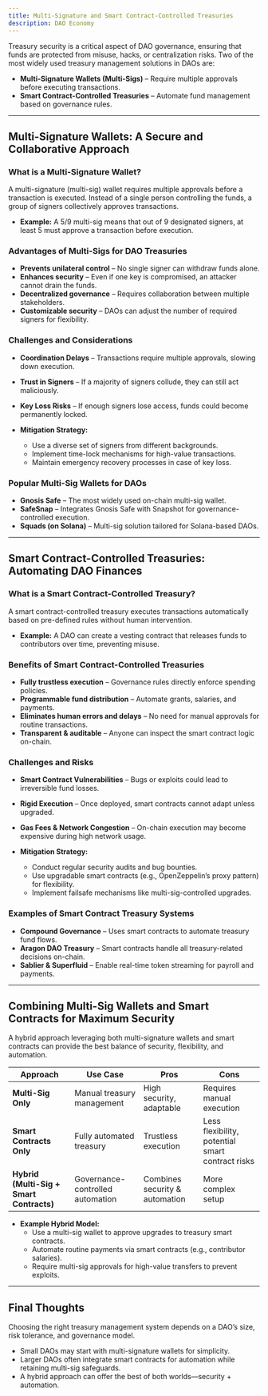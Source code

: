 ```yaml
---
title: Multi-Signature and Smart Contract-Controlled Treasuries
description: DAO Economy
---
```


Treasury security is a critical aspect of DAO governance, ensuring that funds are protected from misuse, hacks, or centralization risks. Two of the most widely used treasury management solutions in DAOs are:  

- **Multi-Signature Wallets (Multi-Sigs)** – Require multiple approvals before executing transactions.  
- **Smart Contract-Controlled Treasuries** – Automate fund management based on governance rules.  

---

## **Multi-Signature Wallets: A Secure and Collaborative Approach**  

### **What is a Multi-Signature Wallet?**  
A multi-signature (multi-sig) wallet requires multiple approvals before a transaction is executed. Instead of a single person controlling the funds, a group of signers collectively approves transactions.  

- **Example:** A 5/9 multi-sig means that out of 9 designated signers, at least 5 must approve a transaction before execution.  

### **Advantages of Multi-Sigs for DAO Treasuries**  
- **Prevents unilateral control** – No single signer can withdraw funds alone.  
- **Enhances security** – Even if one key is compromised, an attacker cannot drain the funds.  
- **Decentralized governance** – Requires collaboration between multiple stakeholders.  
- **Customizable security** – DAOs can adjust the number of required signers for flexibility.  

### **Challenges and Considerations**  
- **Coordination Delays** – Transactions require multiple approvals, slowing down execution.  
- **Trust in Signers** – If a majority of signers collude, they can still act maliciously.  
- **Key Loss Risks** – If enough signers lose access, funds could become permanently locked.  

- **Mitigation Strategy:**  
  - Use a diverse set of signers from different backgrounds.  
  - Implement time-lock mechanisms for high-value transactions.  
  - Maintain emergency recovery processes in case of key loss.  

### **Popular Multi-Sig Wallets for DAOs**  
- **Gnosis Safe** – The most widely used on-chain multi-sig wallet.  
- **SafeSnap** – Integrates Gnosis Safe with Snapshot for governance-controlled execution.  
- **Squads (on Solana)** – Multi-sig solution tailored for Solana-based DAOs.  

---

## **Smart Contract-Controlled Treasuries: Automating DAO Finances**  

### **What is a Smart Contract-Controlled Treasury?**  
A smart contract-controlled treasury executes transactions automatically based on pre-defined rules without human intervention.  

- **Example:** A DAO can create a vesting contract that releases funds to contributors over time, preventing misuse.  

### **Benefits of Smart Contract-Controlled Treasuries**  
- **Fully trustless execution** – Governance rules directly enforce spending policies.  
- **Programmable fund distribution** – Automate grants, salaries, and payments.  
- **Eliminates human errors and delays** – No need for manual approvals for routine transactions.  
- **Transparent & auditable** – Anyone can inspect the smart contract logic on-chain.  

### **Challenges and Risks**  
- **Smart Contract Vulnerabilities** – Bugs or exploits could lead to irreversible fund losses.  
- **Rigid Execution** – Once deployed, smart contracts cannot adapt unless upgraded.  
- **Gas Fees & Network Congestion** – On-chain execution may become expensive during high network usage.  

- **Mitigation Strategy:**  
  - Conduct regular security audits and bug bounties.  
  - Use upgradable smart contracts (e.g., OpenZeppelin’s proxy pattern) for flexibility.  
  - Implement failsafe mechanisms like multi-sig-controlled upgrades.  

### **Examples of Smart Contract Treasury Systems**  
- **Compound Governance** – Uses smart contracts to automate treasury fund flows.  
- **Aragon DAO Treasury** – Smart contracts handle all treasury-related decisions on-chain.  
- **Sablier & Superfluid** – Enable real-time token streaming for payroll and payments.  

---

## **Combining Multi-Sig Wallets and Smart Contracts for Maximum Security**  

A hybrid approach leveraging both multi-signature wallets and smart contracts can provide the best balance of security, flexibility, and automation.  

| **Approach** | **Use Case** | **Pros** | **Cons** |  
|-------------|------------|---------|---------|  
| **Multi-Sig Only** | Manual treasury management | High security, adaptable | Requires manual execution |  
| **Smart Contracts Only** | Fully automated treasury | Trustless execution | Less flexibility, potential smart contract risks |  
| **Hybrid (Multi-Sig + Smart Contracts)** | Governance-controlled automation | Combines security & automation | More complex setup |  

- **Example Hybrid Model:**  
  - Use a multi-sig wallet to approve upgrades to treasury smart contracts.  
  - Automate routine payments via smart contracts (e.g., contributor salaries).  
  - Require multi-sig approvals for high-value transfers to prevent exploits.  

---

## **Final Thoughts**  

Choosing the right treasury management system depends on a DAO’s size, risk tolerance, and governance model.  

- Small DAOs may start with multi-signature wallets for simplicity.  
- Larger DAOs often integrate smart contracts for automation while retaining multi-sig safeguards.  
- A hybrid approach can offer the best of both worlds—security + automation.  

